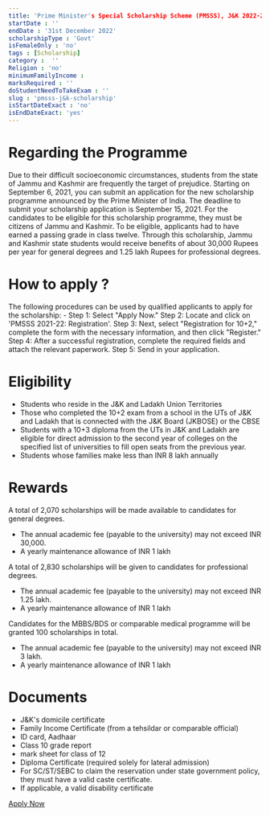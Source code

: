 ```yaml
---
title: 'Prime Minister's Special Scholarship Scheme (PMSSS), J&K 2022-23'
startDate : ''
endDate : '31st December 2022'
scholarshipType : 'Govt'
isFemaleOnly : 'no'
tags : [Scholarship]
category :  ''
Religion : 'no'
minimumFamilyIncome :
marksRequired : ''
doStudentNeedToTakeExam : ''
slug : 'pmsss-j&k-scholarship'
isStartDateExact : 'no'
isEndDateExact: 'yes'
---
```





# Regarding the Programme
Due to their difficult socioeconomic circumstances, students from the state of Jammu and Kashmir are frequently the target of prejudice.
Starting on September 6, 2021, you can submit an application for the new scholarship programme announced by the Prime Minister of India.
The deadline to submit your scholarship application is September 15, 2021. For the candidates to be eligible for this scholarship programme, 
they must be citizens of Jammu and Kashmir. To be eligible, applicants had to have earned a passing grade in class twelve. Through this scholarship,
Jammu and Kashmir state students would receive benefits of about 30,000 Rupees per year for general degrees and 1.25 lakh Rupees for professional degrees.



# How to apply ?

The following procedures can be used by qualified applicants to apply for the scholarship: -
Step 1: Select "Apply Now." 
Step 2: Locate and click on 'PMSSS 2021-22: Registration'.
Step 3: Next, select "Registration for 10+2," complete the form with the necessary information, and then click "Register."
Step 4: After a successful registration, complete the required fields and attach the relevant paperwork.
Step 5: Send in your application.




# Eligibility
 - Students who reside in the J&K and Ladakh Union Territories
 - Those who completed the 10+2 exam from a school in the UTs of J&K and Ladakh that is connected with the J&K Board (JKBOSE) or the CBSE
 - Students with a 10+3 diploma from the UTs in J&K and Ladakh are eligible for direct admission to the second year of colleges on the specified list of universities to fill open seats from the previous year.
 - Students whose families make less than INR 8 lakh annually

# Rewards
A total of 2,070 scholarships will be made available to candidates for general degrees. 

 - The annual academic fee (payable to the university) may not exceed INR 30,000.
 - A yearly maintenance allowance of INR 1 lakh 

A total of 2,830 scholarships will be given to candidates for professional degrees. 
 - The annual academic fee (payable to the university) may not exceed INR 1.25 lakh.
 - A yearly maintenance allowance of INR 1 lakh 

Candidates for the MBBS/BDS or comparable medical programme will be granted 100 scholarships in total. 
 - The annual academic fee (payable to the university) may not exceed INR 3 lakh.
 - A yearly maintenance allowance of INR 1 lakh

# Documents
 - J&K's domicile certificate
 - Family Income Certificate (from a tehsildar or comparable official)
 - ID card, Aadhaar
 - Class 10 grade report
 - mark sheet for class of 12
 - Diploma Certificate (required solely for lateral admission)
 - For SC/ST/SEBC to claim the reservation under state government policy, they must have a valid caste certificate.
 - If applicable, a valid disability certificate

[Apply Now](https://www.aicte-india.org/bureaus/jk)